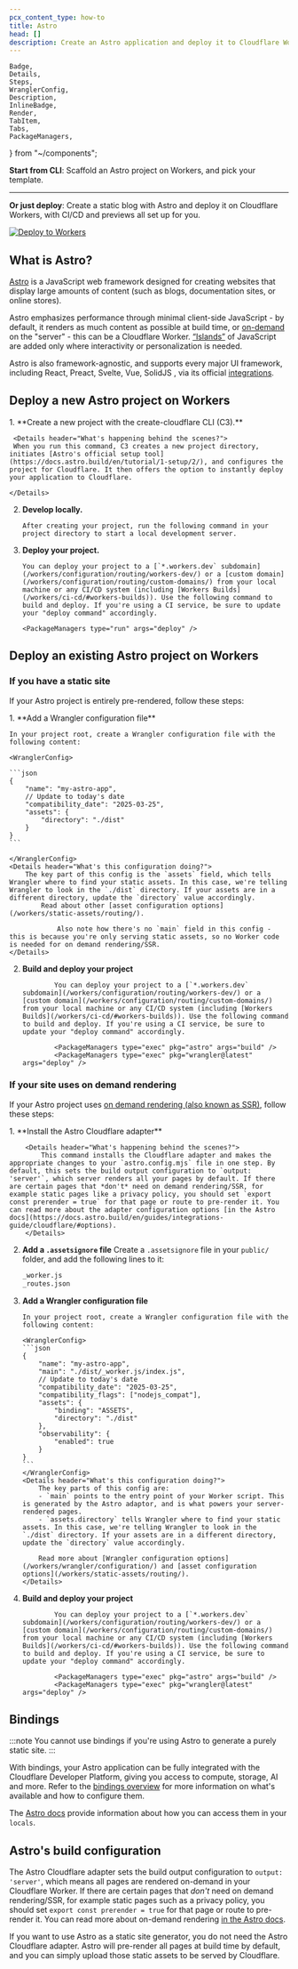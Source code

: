 ```yaml
---
pcx_content_type: how-to
title: Astro
head: []
description: Create an Astro application and deploy it to Cloudflare Workers with Workers Assets.
---
```


	Badge,
	Details,
	Steps,
	WranglerConfig,
	Description,
	InlineBadge,
	Render,
	TabItem,
	Tabs,
	PackageManagers,
} from "~/components";

**Start from CLI**: Scaffold an Astro project on Workers, and pick your template.

<PackageManagers
	type="create"
	pkg="cloudflare@latest"
	args="my-astro-app --framework=astro"
/>

---

**Or just deploy**: Create a static blog with Astro and deploy it on Cloudflare Workers, with CI/CD and previews all set up for you.

[![Deploy to Workers](https://deploy.workers.cloudflare.com/button)](https://dash.cloudflare.com/?to=/:account/workers-and-pages/create/deploy-to-workers&repository=https://github.com/cloudflare/templates/tree/staging/astro-blog-starter-template)

## What is Astro?

[Astro](https://astro.build/) is a JavaScript web framework designed for creating websites that display large amounts of content (such as blogs, documentation sites, or online stores).

Astro emphasizes performance through minimal client-side JavaScript - by default, it renders as much content as possible at build time, or [on-demand](https://docs.astro.build/en/guides/on-demand-rendering/) on the "server" - this can be a Cloudflare Worker. [“Islands”](https://docs.astro.build/en/concepts/islands/) of JavaScript are added only where interactivity or personalization is needed.

Astro is also framework-agnostic, and supports every major UI framework, including React, Preact, Svelte, Vue, SolidJS , via its official [integrations](https://astro.build/integrations/).

## Deploy a new Astro project on Workers

<Steps>
1. **Create a new project with the create-cloudflare CLI (C3).**
    <PackageManagers
    	type="create"
    	pkg="cloudflare@latest"
    	args="my-astro-app --framework=astro"
    />

     <Details header="What's happening behind the scenes?">
     When you run this command, C3 creates a new project directory, initiates [Astro's official setup tool](https://docs.astro.build/en/tutorial/1-setup/2/), and configures the project for Cloudflare. It then offers the option to instantly deploy your application to Cloudflare.

    </Details>

2.  **Develop locally.**

        After creating your project, run the following command in your project directory to start a local development server.

    <PackageManagers type="run" args="dev" />

3.  **Deploy your project.**

        You can deploy your project to a [`*.workers.dev` subdomain](/workers/configuration/routing/workers-dev/) or a [custom domain](/workers/configuration/routing/custom-domains/) from your local machine or any CI/CD system (including [Workers Builds](/workers/ci-cd/#workers-builds)). Use the following command to build and deploy. If you're using a CI service, be sure to update your "deploy command" accordingly.

        <PackageManagers type="run" args="deploy" />

  </Steps>

## Deploy an existing Astro project on Workers

### If you have a static site

If your Astro project is entirely pre-rendered, follow these steps:

<Steps>
1.  **Add a Wrangler configuration file**

    In your project root, create a Wrangler configuration file with the following content:

    <WranglerConfig>

    ```json
    {
    	"name": "my-astro-app",
    	// Update to today's date
    	"compatibility_date": "2025-03-25",
    	"assets": {
    		"directory": "./dist"
    	}
    }
    ```

    </WranglerConfig>
    <Details header="What's this configuration doing?">
    	The key part of this config is the `assets` field, which tells Wrangler where to find your static assets. In this case, we're telling Wrangler to look in the `./dist` directory. If your assets are in a different directory, update the `directory` value accordingly.
    		Read about other [asset configuration options](/workers/static-assets/routing/).

    			Also note how there's no `main` field in this config - this is because you're only serving static assets, so no Worker code is needed for on demand rendering/SSR.
    </Details>

2.  **Build and deploy your project**

        		You can deploy your project to a [`*.workers.dev` subdomain](/workers/configuration/routing/workers-dev/) or a [custom domain](/workers/configuration/routing/custom-domains/) from your local machine or any CI/CD system (including [Workers Builds](/workers/ci-cd/#workers-builds)). Use the following command to build and deploy. If you're using a CI service, be sure to update your "deploy command" accordingly.

        		<PackageManagers type="exec" pkg="astro" args="build" />
        		<PackageManagers type="exec" pkg="wrangler@latest" args="deploy" />

</Steps>

### If your site uses on demand rendering

If your Astro project uses [on demand rendering (also known as SSR)](https://docs.astro.build/en/guides/on-demand-rendering/), follow these steps:

<Steps>
1. **Install the Astro Cloudflare adapter**
		<PackageManagers
			type="exec"
			pkg="astro"
			args="add cloudflare"
		/>

    	<Details header="What's happening behind the scenes?">
    		This command installs the Cloudflare adapter and makes the appropriate changes to your `astro.config.mjs` file in one step. By default, this sets the build output configuration to `output: 'server'`, which server renders all your pages by default. If there are certain pages that *don't* need on demand rendering/SSR, for example static pages like a privacy policy, you should set `export const prerender = true` for that page or route to pre-render it. You can read more about the adapter configuration options [in the Astro docs](https://docs.astro.build/en/guides/integrations-guide/cloudflare/#options).
    	</Details>

2.  **Add a `.assetsignore` file**
    Create a `.assetsignore` file in your `public/` folder, and add the following lines to it:

    ```txt title=".assetsignore"
    _worker.js
    _routes.json
    ```

3.  **Add a Wrangler configuration file**

        In your project root, create a Wrangler configuration file with the following content:

        <WranglerConfig>
        ```json
        {
        	"name": "my-astro-app",
        	"main": "./dist/_worker.js/index.js",
        	// Update to today's date
        	"compatibility_date": "2025-03-25",
        	"compatibility_flags": ["nodejs_compat"],
        	"assets": {
        		"binding": "ASSETS",
        		"directory": "./dist"
        	},
        	"observability": {
        		"enabled": true
        	}
        }
        ```
        </WranglerConfig>
        <Details header="What's this configuration doing?">
        	The key parts of this config are:
        	- `main` points to the entry point of your Worker script. This is generated by the Astro adaptor, and is what powers your server-rendered pages.
        	- `assets.directory` tells Wrangler where to find your static assets. In this case, we're telling Wrangler to look in the `./dist` directory. If your assets are in a different directory, update the `directory` value accordingly.

        	Read more about [Wrangler configuration options](/workers/wrangler/configuration/) and [asset configuration options](/workers/static-assets/routing/).
        </Details>

4.  **Build and deploy your project**

        		You can deploy your project to a [`*.workers.dev` subdomain](/workers/configuration/routing/workers-dev/) or a [custom domain](/workers/configuration/routing/custom-domains/) from your local machine or any CI/CD system (including [Workers Builds](/workers/ci-cd/#workers-builds)). Use the following command to build and deploy. If you're using a CI service, be sure to update your "deploy command" accordingly.

        		<PackageManagers type="exec" pkg="astro" args="build" />
        		<PackageManagers type="exec" pkg="wrangler@latest" args="deploy" />

</Steps>

## Bindings

:::note
You cannot use bindings if you're using Astro to generate a purely static site.
:::

With bindings, your Astro application can be fully integrated with the Cloudflare Developer Platform, giving you access to compute, storage, AI and more. Refer to the [bindings overview](/workers/runtime-apis/bindings/) for more information on what's available and how to configure them.

The [Astro docs](https://docs.astro.build/en/guides/integrations-guide/cloudflare/#cloudflare-runtime) provide information about how you can access them in your `locals`.

## Astro's build configuration

The Astro Cloudflare adapter sets the build output configuration to `output: 'server'`, which means all pages are rendered on-demand in your Cloudflare Worker. If there are certain pages that _don't_ need on demand rendering/SSR, for example static pages such as a privacy policy, you should set `export const prerender = true` for that page or route to pre-render it. You can read more about on-demand rendering [in the Astro docs](https://docs.astro.build/en/guides/on-demand-rendering/).

If you want to use Astro as a static site generator, you do not need the Astro Cloudflare adapter. Astro will pre-render all pages at build time by default, and you can simply upload those static assets to be served by Cloudflare.
